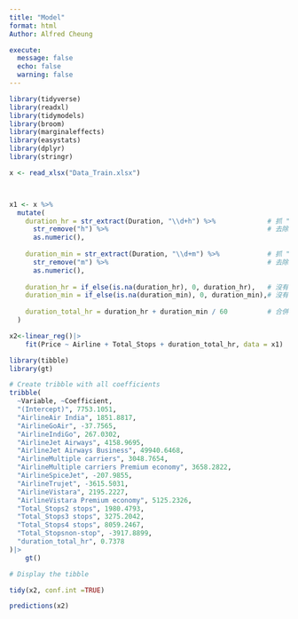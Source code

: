 ```yaml
---
title: "Model"
format: html
Author: Alfred Cheung

execute: 
  message: false
  echo: false
  warning: false
---
```



```r
library(tidyverse)
library(readxl)             
library(tidymodels)     
library(broom)          
library(marginaleffects) 
library(easystats) 
library(dplyr)
library(stringr)
```

```r
x <- read_xlsx("Data_Train.xlsx")



x1 <- x %>%
  mutate(
    duration_hr = str_extract(Duration, "\\d+h") %>%             # 抓 "2h"
      str_remove("h") %>%                                        # 去除 h
      as.numeric(),
    
    duration_min = str_extract(Duration, "\\d+m") %>%            # 抓 "50m"
      str_remove("m") %>%                                        # 去除 m
      as.numeric(),
    
    duration_hr = if_else(is.na(duration_hr), 0, duration_hr),   # 沒有小時時補 0
    duration_min = if_else(is.na(duration_min), 0, duration_min),# 沒有分鐘時補 0
    
    duration_total_hr = duration_hr + duration_min / 60          # 合併為小時數
  )

```


```r
x2<-linear_reg()|>
    fit(Price ~ Airline + Total_Stops + duration_total_hr, data = x1)


```



```r
library(tibble)
library(gt)

# Create tribble with all coefficients
tribble(
  ~Variable, ~Coefficient,
  "(Intercept)", 7753.1051,
  "AirlineAir India", 1851.8817,
  "AirlineGoAir", -37.7565,
  "AirlineIndiGo", 267.0302,
  "AirlineJet Airways", 4158.9695,
  "AirlineJet Airways Business", 49940.6468,
  "AirlineMultiple carriers", 3048.7654,
  "AirlineMultiple carriers Premium economy", 3658.2822,
  "AirlineSpiceJet", -207.9855,
  "AirlineTrujet", -3615.5031,
  "AirlineVistara", 2195.2227,
  "AirlineVistara Premium economy", 5125.2326,
  "Total_Stops2 stops", 1980.4793,
  "Total_Stops3 stops", 3275.2042,
  "Total_Stops4 stops", 8059.2467,
  "Total_Stopsnon-stop", -3917.8899,
  "duration_total_hr", 0.7378
)|>
    gt() 

# Display the tibble
```


```r
tidy(x2, conf.int =TRUE)
``` 
```r
predictions(x2)
```



